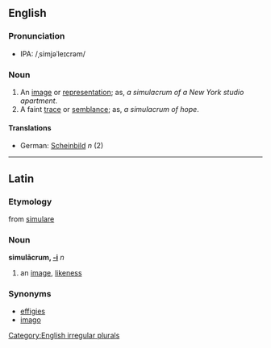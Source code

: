 ==English==
=== Pronunciation ===
*IPA: /ˌsimjəˈleɪcrəm/

===Noun===
[[Category:English irregular plurals]]
{{en-noun|simulacrum|simulacra}}
#An [[image]] or [[representation]]; as, ''a simulacrum of a New York studio apartment''.
#A faint [[trace]] or [[semblance]]; as, ''a simulacrum of hope''.

====Translations====
*German: [[Scheinbild]] ''n'' (2)
----
==Latin==
===Etymology===
from [[simulare]]
===Noun===
'''simulācrum, [[Wiktionary Appendix:Latin second declension|-i]]''' ''n''

#an [[image]], [[likeness]]
===Synonyms===
*[[effigies]]
*[[imago]]